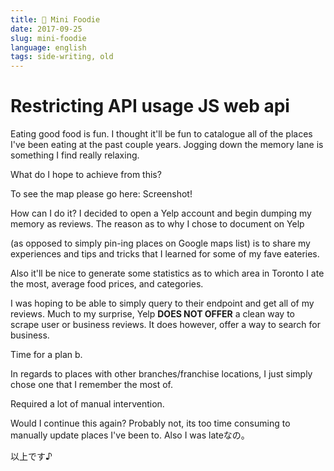 ```yaml
---
title: 🍝 Mini Foodie
date: 2017-09-25
slug: mini-foodie
language: english
tags: side-writing, old
---
```

# Restricting API usage JS web api
Eating good food is fun.
I thought it'll be fun to catalogue all of the places I've been eating at the past couple years.
Jogging down the memory lane is something I find really relaxing.

What do I hope to achieve from this?

To see the map please go here:
Screenshot!

How can I do it?
I decided to open a Yelp account and begin dumping my memory as reviews.
The reason as to why I chose to document on Yelp

(as opposed to simply pin-ing places on Google maps list) is to share my experiences and tips and tricks that I learned for some of my fave eateries.

Also it'll be nice to generate some statistics as to which area in Toronto I ate the most, average food prices, and categories.

I was hoping to be able to simply query to their endpoint and get all of my reviews.
Much to my surprise, Yelp **DOES NOT OFFER** a clean way to scrape user or business reviews.
It does however, offer a way to search for business.

Time for a plan b.

In regards to places with other branches/franchise locations, I just simply chose one that I remember the most of.


Required a lot of manual intervention.

Would I continue this again?
Probably not, its too time consuming to manually update places I've been to. Also I was lateなの。

以上です♪
